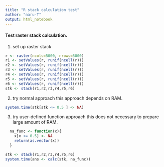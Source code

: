 ```yaml
---
title: "R stack calculation test"
author: "naru-T"
output: html_notebook
---
```


#### Test raster stack calculation. 

1. set up raster stack
```r
r <- raster(ncols=5000, nrows=5000)
r1 <- setValues(r, runif(ncell(r)))
r2 <- setValues(r, runif(ncell(r)))
r3 <- setValues(r, runif(ncell(r)))
r4 <- setValues(r, runif(ncell(r)))
r5 <- setValues(r, runif(ncell(r)))
r6 <- setValues(r, runif(ncell(r)))
stk <- stack(r1,r2,r3,r4,r5,r6)

```

2. try normal approach
this approach depends on RAM. 
```r
system.time(stk[stk <= 0.5 ] <- NA)
```

3. try user-defined function approach
this does not necessary to prepare large amount of RAM.
```r
  na_func <- function(x){
    x[x <= 0.5] <- NA
    return(as.vector(x))
  }

stk <- stack(r1,r2,r3,r4,r5,r6)
system.time(ans <- calc(stk, na_func))

```

